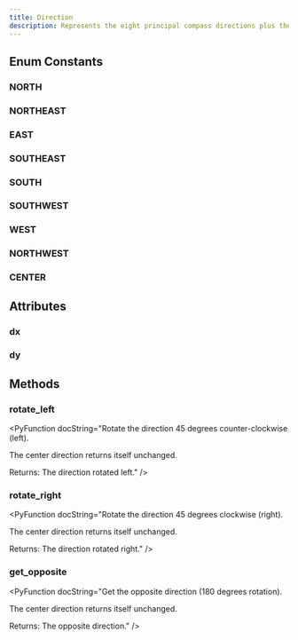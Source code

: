 ```yaml
---
title: Direction
description: Represents the eight principal compass directions plus the center (no movement).
---
```


## Enum Constants

### NORTH

<PyAttribute type="" value="" docString="Direction that points north (up)." />

### NORTHEAST

<PyAttribute
  type=""
  value=""
  docString="Direction that points northeast (up and right)."
/>

### EAST

<PyAttribute type="" value="" docString="Direction that points east (right)." />

### SOUTHEAST

<PyAttribute
  type=""
  value=""
  docString="Direction that points southeast (down and right)."
/>

### SOUTH

<PyAttribute type="" value="" docString="Direction that points south (down)." />

### SOUTHWEST

<PyAttribute
  type=""
  value=""
  docString="Direction that points southwest (down and left)."
/>

### WEST

<PyAttribute type="" value="" docString="Direction that points west (left)." />

### NORTHWEST

<PyAttribute
  type=""
  value=""
  docString="Direction that points northwest (up and left)."
/>

### CENTER

<PyAttribute type="" value="" docString="Direction that points center (not moving)." />

## Attributes

### dx

<PyAttribute type="int" value="" docString="The change in the x direction." />

### dy

<PyAttribute type="int" value="" docString="The change in the y direction." />

## Methods

### rotate_left

<PyFunctionSignature signature="def rotate_left() -> Direction" />

<PyFunction docString="Rotate the direction 45 degrees counter-clockwise (left).

The center direction returns itself unchanged.

Returns:
The direction rotated left." />

### rotate_right

<PyFunctionSignature signature="def rotate_right() -> Direction" />

<PyFunction docString="Rotate the direction 45 degrees clockwise (right).

The center direction returns itself unchanged.

Returns:
The direction rotated right." />

### get_opposite

<PyFunctionSignature signature="def get_opposite() -> Direction" />

<PyFunction docString="Get the opposite direction (180 degrees rotation).

The center direction returns itself unchanged.

Returns:
The opposite direction." />
